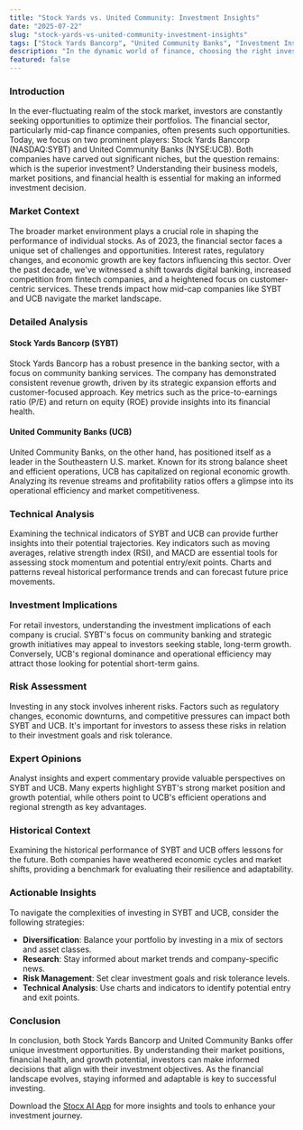 ```yaml
---
title: "Stock Yards vs. United Community: Investment Insights"
date: "2025-07-22"
slug: "stock-yards-vs-united-community-investment-insights"
tags: ["Stock Yards Bancorp", "United Community Banks", "Investment Insights", "Financial Analysis", "Mid-Cap Finance", "Technical Analysis", "Retail Investing", "Market Trends", "Risk Assessment", "Expert Opinions"]
description: "In the dynamic world of finance, choosing the right investment can be a daunting task, especially when comparing mid-cap finance companies like Stock Yards Bancorp (NASDAQ:SYBT) and United Community Banks (NYSE:UCB). This comprehensive review delves into the intricacies of these two companies, offering valuable insights for retail investors. With a focus on market context, detailed financial analysis, technical evaluations, and investment implications, this article provides a thorough understanding of both stocks. We explore the potential risks and rewards associated with each company, backed by historical comparisons and expert opinions. The goal is to equip investors with actionable insights and strategies to make informed decisions. As the financial landscape continues to evolve, understanding the nuances of these stocks becomes crucial. Whether you're a seasoned investor or a newcomer to the stock market, this guide serves as an essential resource for evaluating the investment prospects of Stock Yards Bancorp and United Community Banks."
featured: false
---
```


### Introduction
In the ever-fluctuating realm of the stock market, investors are constantly seeking opportunities to optimize their portfolios. The financial sector, particularly mid-cap finance companies, often presents such opportunities. Today, we focus on two prominent players: Stock Yards Bancorp (NASDAQ:SYBT) and United Community Banks (NYSE:UCB). Both companies have carved out significant niches, but the question remains: which is the superior investment? Understanding their business models, market positions, and financial health is essential for making an informed investment decision.

### Market Context
The broader market environment plays a crucial role in shaping the performance of individual stocks. As of 2023, the financial sector faces a unique set of challenges and opportunities. Interest rates, regulatory changes, and economic growth are key factors influencing this sector. Over the past decade, we've witnessed a shift towards digital banking, increased competition from fintech companies, and a heightened focus on customer-centric services. These trends impact how mid-cap companies like SYBT and UCB navigate the market landscape.

### Detailed Analysis
#### Stock Yards Bancorp (SYBT)
Stock Yards Bancorp has a robust presence in the banking sector, with a focus on community banking services. The company has demonstrated consistent revenue growth, driven by its strategic expansion efforts and customer-focused approach. Key metrics such as the price-to-earnings ratio (P/E) and return on equity (ROE) provide insights into its financial health.

#### United Community Banks (UCB)
United Community Banks, on the other hand, has positioned itself as a leader in the Southeastern U.S. market. Known for its strong balance sheet and efficient operations, UCB has capitalized on regional economic growth. Analyzing its revenue streams and profitability ratios offers a glimpse into its operational efficiency and market competitiveness.

### Technical Analysis
Examining the technical indicators of SYBT and UCB can provide further insights into their potential trajectories. Key indicators such as moving averages, relative strength index (RSI), and MACD are essential tools for assessing stock momentum and potential entry/exit points. Charts and patterns reveal historical performance trends and can forecast future price movements.

### Investment Implications
For retail investors, understanding the investment implications of each company is crucial. SYBT's focus on community banking and strategic growth initiatives may appeal to investors seeking stable, long-term growth. Conversely, UCB's regional dominance and operational efficiency may attract those looking for potential short-term gains.

### Risk Assessment
Investing in any stock involves inherent risks. Factors such as regulatory changes, economic downturns, and competitive pressures can impact both SYBT and UCB. It's important for investors to assess these risks in relation to their investment goals and risk tolerance.

### Expert Opinions
Analyst insights and expert commentary provide valuable perspectives on SYBT and UCB. Many experts highlight SYBT's strong market position and growth potential, while others point to UCB's efficient operations and regional strength as key advantages.

### Historical Context
Examining the historical performance of SYBT and UCB offers lessons for the future. Both companies have weathered economic cycles and market shifts, providing a benchmark for evaluating their resilience and adaptability.

### Actionable Insights
To navigate the complexities of investing in SYBT and UCB, consider the following strategies:
- **Diversification**: Balance your portfolio by investing in a mix of sectors and asset classes.
- **Research**: Stay informed about market trends and company-specific news.
- **Risk Management**: Set clear investment goals and risk tolerance levels.
- **Technical Analysis**: Use charts and indicators to identify potential entry and exit points.

### Conclusion
In conclusion, both Stock Yards Bancorp and United Community Banks offer unique investment opportunities. By understanding their market positions, financial health, and growth potential, investors can make informed decisions that align with their investment objectives. As the financial landscape evolves, staying informed and adaptable is key to successful investing.

Download the [Stocx AI App](https://stocx.co) for more insights and tools to enhance your investment journey.